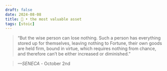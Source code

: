```yaml
---
draft: false 
date: 2024-08-08
title: 🗿 • the most valuable asset
tags: [stoic]
---
```


>  “But the wise person can lose nothing. Such a person has everything stored up for themselves, leaving nothing to Fortune, their own goods are held firm, bound in virtue, which requires nothing from chance, and therefore can’t be either increased or diminished.”

> *—SENECA* - October 2nd